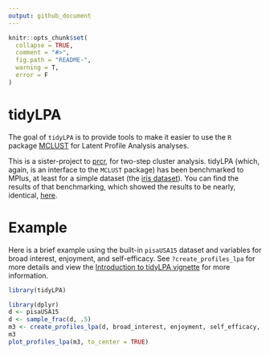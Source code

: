 ```yaml
---
output: github_document
---
```


<!-- README.md is generated from README.Rmd. Please edit that file -->

```r
knitr::opts_chunk$set(
  collapse = TRUE,
  comment = "#>",
  fig.path = "README-",
  warning = T, 
  error = F
)
```

# tidyLPA

The goal of `tidyLPA` is to provide tools to make it easier to use the `R` package [MCLUST](http://www.stat.washington.edu/mclust/) for Latent Profile Analysis analyses.

This is a sister-project to [prcr](https://github.com/jrosen48/prcr), for two-step cluster analysis. 
tidyLPA (which, again, is an interface to the `MCLUST` package) has been benchmarked to MPlus, at least for a simple dataset (the [iris dataset](https://en.wikipedia.org/wiki/Iris_flower_data_set)). You can find the results of that benchmarking, which showed the results to be nearly, identical, [here](https://jrosen48.github.io/blog/comparing-mplus-and-mclust-output/). 

# Example

Here is a brief example using the built-in `pisaUSA15` dataset and variables for broad interest, enjoyment, and self-efficacy. See `?create_profiles_lpa` for more details and view the [Introduction to tidyLPA vignette](https://jrosen48.github.io/tidyLPA/articles/Introduction_to_tidyLPA.html) for more information.

```r
library(tidyLPA)
```

```r
library(dplyr)
d <- pisaUSA15
d <- sample_frac(d, .5)
m3 <- create_profiles_lpa(d, broad_interest, enjoyment, self_efficacy, n_profiles = 3, model = 2)
m3
plot_profiles_lpa(m3, to_center = TRUE)
```
